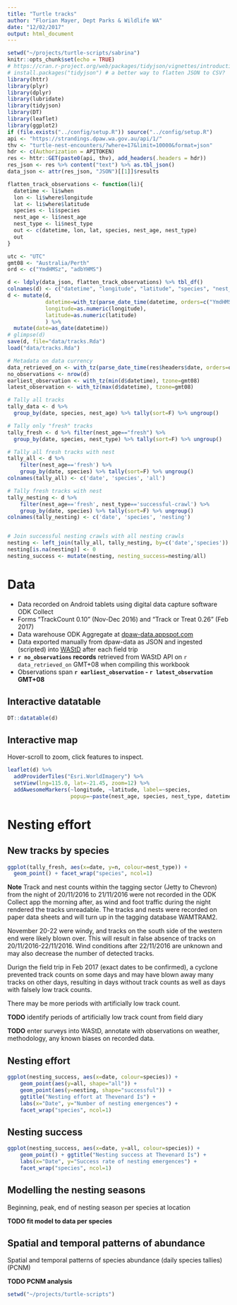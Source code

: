 ```yaml
---
title: "Turtle tracks"
author: "Florian Mayer, Dept Parks & Wildlife WA"
date: "12/02/2017"
output: html_document
---
```


```r
setwd("~/projects/turtle-scripts/sabrina")
knitr::opts_chunk$set(echo = TRUE)
# https://cran.r-project.org/web/packages/tidyjson/vignettes/introduction-to-tidyjson.html
# install.packages("tidyjson") # a better way to flatten JSON to CSV?
library(httr)
library(plyr)
library(dplyr)
library(lubridate)
library(tidyjson)
library(DT)
library(leaflet)
library(ggplot2)
if (file.exists("../config/setup.R")) source("../config/setup.R")
api <- "https://strandings.dpaw.wa.gov.au/api/1/"
thv <- "turtle-nest-encounters/?where=17&limit=10000&format=json"
hdr <- c(Authorization = APITOKEN)
res <- httr::GET(paste0(api, thv), add_headers(.headers = hdr))
res_json <- res %>% content("text") %>% as.tbl_json()
data_json <- attr(res_json, "JSON")[[1]]$results

flatten_track_observations <- function(li){
  datetime <- li$when
  lon <- li$where$longitude
  lat <- li$where$latitude
  species <- li$species
  nest_age <- li$nest_age
  nest_type <- li$nest_type
  out <- c(datetime, lon, lat, species, nest_age, nest_type)
  out
}

utc <- "UTC"
gmt08 <- "Australia/Perth"
ord <- c("YmdHMSz", "adbYHMS")

d <- ldply(data_json, flatten_track_observations) %>% tbl_df()
colnames(d) <- c("datetime", "longitude", "latitude", "species", "nest_age", "nest_type")
d <- mutate(d,
            datetime=with_tz(parse_date_time(datetime, orders=c("YmdHMSz"), tz=utc), tzone=gmt08),
            longitude=as.numeric(longitude),
            latitude=as.numeric(latitude)
            ) %>%
  mutate(date=as_date(datetime))
# glimpse(d)
save(d, file="data/tracks.Rda")
load("data/tracks.Rda")

# Metadata on data currency
data_retrieved_on <- with_tz(parse_date_time(res$headers$date, orders=ord, tz=utc), tzone=gmt08)
no_observations <- nrow(d)
earliest_observation <- with_tz(min(d$datetime), tzone=gmt08)
latest_observation <- with_tz(max(d$datetime), tzone=gmt08)

# Tally all tracks
tally_data <- d %>%
  group_by(date, species, nest_age) %>% tally(sort=F) %>% ungroup()

# Tally only "fresh" tracks
tally_fresh <- d %>% filter(nest_age=="fresh") %>%
  group_by(date, species, nest_type) %>% tally(sort=F) %>% ungroup()

# Tally all fresh tracks with nest
tally_all <- d %>% 
    filter(nest_age=='fresh') %>%
    group_by(date, species) %>% tally(sort=F) %>% ungroup()
colnames(tally_all) <- c('date', 'species', 'all')

# Tally fresh tracks with nest
tally_nesting <- d %>% 
    filter(nest_age=='fresh', nest_type=='successful-crawl') %>%
    group_by(date, species) %>% tally(sort=F) %>% ungroup()
colnames(tally_nesting) <- c('date', 'species', 'nesting')


# Join successful nesting crawls with all nesting crawls
nesting <- left_join(tally_all, tally_nesting, by=c('date','species')) 
nesting[is.na(nesting)] <- 0
nesting_success <- mutate(nesting, nesting_success=nesting/all)

```

# Data

* Data recorded on Android tablets using digital data capture software ODK Collect
* Forms "TrackCount 0.10" (Nov-Dec 2016) and "Track or Treat 0.26" (Feb 2017)
* Data warehouse ODK Aggregate at [dpaw-data.appspot.com](https://dpaw-data.appspot.com/)
* Data exported manually from dpaw-data as JSON and ingested (scripted) into
  [WAStD](https://strandings.dpaw.wa.gov.au/) after each field trip
* **`r no_observations` records** retrieved from WAStD API on 
  `r data_retrieved_on` GMT+08 when compiling this workbook
* Observations span **`r earliest_observation` - `r latest_observation` GMT+08**


## Interactive datatable
```r
DT::datatable(d)
```

## Interactive map
Hover-scroll to zoom, click features to inspect.
```r
leaflet(d) %>%
  addProviderTiles("Esri.WorldImagery") %>%
  setView(lng=115.0, lat=-21.45, zoom=12) %>%
  addAwesomeMarkers(~longitude, ~latitude, label=~species,
                    popup=~paste(nest_age, species, nest_type, datetime))
```

# Nesting effort
## New tracks by species
```r
ggplot(tally_fresh, aes(x=date, y=n, colour=nest_type)) +
  geom_point() + facet_wrap("species", ncol=1)
```

**Note** Track and nest counts within the tagging sector (Jetty to Chevron) 
from the night of 20/11/2016 to 21/11/2016 were not recorded
in the ODK Collect app the morning after, as wind and foot traffic during the night
rendered the tracks unreadable. The tracks and nests were recorded on paper data
sheets and will turn up in the tagging database WAMTRAM2.

November 20-22 were windy, and tracks on the south side of the western end were
likely blown over. This will result in false absence of tracks on 20/11/2016-22/11/2016.
Wind conditions after 22/11/2016 are unknown and may also decrease the number of 
detected tracks.

Durign the field trip in Feb 2017 (exact dates to be confirmed), a cyclone 
prevented track counts on some days and may have blown away many tracks on other 
days, resulting in days without track counts as well as days with falsely low 
track counts.

There may be more periods with artificially low track count.

**TODO** identify periods of artificially low track count from field diary

**TODO** enter surveys into WAStD, annotate with observations on weather, methodology,
any known biases on recorded data.

## Nesting effort
```r
ggplot(nesting_success, aes(x=date, colour=species)) +
    geom_point(aes(y=all, shape="all")) + 
    geom_point(aes(y=nesting, shape="successful")) + 
    ggtitle("Nesting effort at Thevenard Is") +
    labs(x="Date", y="Number of nesting emergences") +
    facet_wrap("species", ncol=1)
```

## Nesting success
```r
ggplot(nesting_success, aes(x=date, y=all, colour=species)) +
    geom_point() + ggtitle("Nesting success at Thevenard Is") +
    labs(x="Date", y="Success rate of nesting emergences") +
    facet_wrap("species", ncol=1)
```


## Modelling the nesting seasons
Beginning, peak, end of nesting season per species at location

**TODO fit model to data per species**

## Spatial and temporal patterns of abundance
Spatial and temporal patterns of species abundance (daily species tallies) (PCNM)

**TODO PCNM analysis**

```r
setwd("~/projects/turtle-scripts")
```
